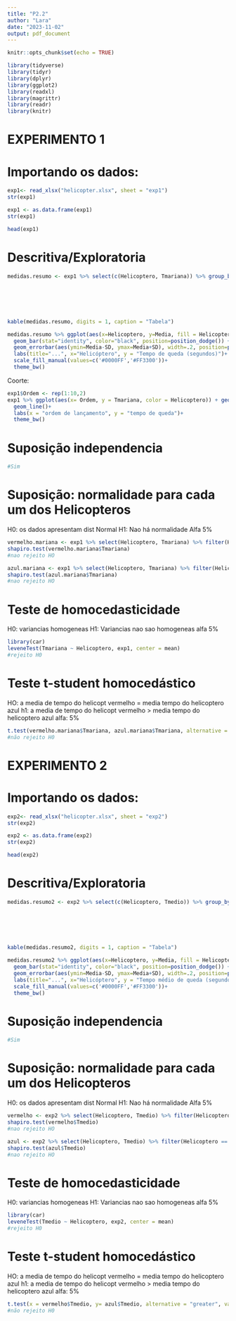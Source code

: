 ```yaml
---
title: "P2.2"
author: "Lara"
date: "2023-11-02"
output: pdf_document
---
```



```r
knitr::opts_chunk$set(echo = TRUE)
```


```r
library(tidyverse)
library(tidyr)
library(dplyr)
library(ggplot2)
library(readxl)
library(magrittr)
library(readr)
library(knitr)
```

# EXPERIMENTO 1

# Importando os dados:
```r
exp1<- read_xlsx("helicopter.xlsx", sheet = "exp1")
str(exp1)
```

```r
exp1 <- as.data.frame(exp1)
str(exp1)
```

```r
head(exp1)
```

# Descritiva/Exploratoria
```r
medidas.resumo <- exp1 %>% select(c(Helicoptero, Tmariana)) %>% group_by(Helicoptero) %>% summarise(Mediana = median(Tmariana), 
                                                                                                    Media = mean(Tmariana), 
                                                                                                    SD = sd(Tmariana),
                                                                                                    Min = min(Tmariana),
                                                                                                    Max= max(Tmariana),
                                                                                                    Coef.var = (SD/Media)*100)

kable(medidas.resumo, digits = 1, caption = "Tabela")
```

```r
medidas.resumo %>% ggplot(aes(x=Helicoptero, y=Media, fill = Helicoptero)) + 
  geom_bar(stat="identity", color="black", position=position_dodge()) +
  geom_errorbar(aes(ymin=Media-SD, ymax=Media+SD), width=.2, position=position_dodge(.9), colour = "black")+
  labs(title="...", x="Helicóptero", y = "Tempo de queda (segundos)")+
  scale_fill_manual(values=c('#0000FF','#FF3300'))+
  theme_bw()
```
Coorte:
```r
exp1$Ordem <- rep(1:10,2)
exp1 %>% ggplot(aes(x= Ordem, y = Tmariana, color = Helicoptero)) + geom_point()+
  geom_line()+
  labs(x = "ordem de lançamento", y = "tempo de queda")+
  theme_bw()
```

# Suposição independencia
```r
#Sim
```

# Suposição: normalidade para cada um dos Helicopteros
H0: os dados apresentam dist Normal
H1: Nao há normalidade
Alfa 5%
```r
vermelho.mariana <- exp1 %>% select(Helicoptero, Tmariana) %>% filter(Helicoptero == "Vermelho") 
shapiro.test(vermelho.mariana$Tmariana)
#nao rejeito HO

azul.mariana <- exp1 %>% select(Helicoptero, Tmariana) %>% filter(Helicoptero == "Azul") 
shapiro.test(azul.mariana$Tmariana)
#nao rejeito HO
```

# Teste de homocedasticidade
H0: variancias homogeneas
H1: Variancias nao sao homogeneas
alfa 5%
```r
library(car)
leveneTest(Tmariana ~ Helicoptero, exp1, center = mean)
#rejeito H0
```
# Teste t-student homocedástico
HO: a media de tempo do helicopt vermelho = media tempo do helicoptero azul
h1: a media de tempo do helicopt vermelho  > media tempo do helicoptero azul
alfa: 5%
```r
t.test(vermelho.mariana$Tmariana, azul.mariana$Tmariana, alternative = "two.sided", var.equal = TRUE)
#não rejeito H0
```



# EXPERIMENTO 2

# Importando os dados:

```r
exp2<- read_xlsx("helicopter.xlsx", sheet = "exp2")
str(exp2)
```

```r
exp2 <- as.data.frame(exp2)
str(exp2)
```

```r
head(exp2)
```
# Descritiva/Exploratoria
```r
medidas.resumo2 <- exp2 %>% select(c(Helicoptero, Tmedio)) %>% group_by(Helicoptero) %>% summarise(Mediana = median(Tmedio), 
                                                                                                    Media = mean(Tmedio), 
                                                                                                    SD = sd(Tmedio),
                                                                                                    Min = min(Tmedio),
                                                                                                    Max= max(Tmedio),
                                                                                                    Coef.var = (SD/Media)*100)

kable(medidas.resumo2, digits = 1, caption = "Tabela")
```



```r
medidas.resumo2 %>% ggplot(aes(x=Helicoptero, y=Media, fill = Helicoptero)) + 
  geom_bar(stat="identity", color="black", position=position_dodge()) +
  geom_errorbar(aes(ymin=Media-SD, ymax=Media+SD), width=.2, position=position_dodge(.9), colour = "black")+
  labs(title="...", x="Helicóptero", y = "Tempo médio de queda (segundos)")+
  scale_fill_manual(values=c('#0000FF','#FF3300'))+
  theme_bw()
```

# Suposição independencia
```r
#Sim
```

# Suposição: normalidade para cada um dos Helicopteros
H0: os dados apresentam dist Normal
H1: Nao há normalidade
Alfa 5%
```r
vermelho <- exp2 %>% select(Helicoptero, Tmedio) %>% filter(Helicoptero == "Vermelho")
shapiro.test(vermelho$Tmedio)
#nao rejeito HO

azul <- exp2 %>% select(Helicoptero, Tmedio) %>% filter(Helicoptero == "Azul") 
shapiro.test(azul$Tmedio)
#nao rejeito HO


```

# Teste de homocedasticidade
H0: variancias homogeneas
H1: Variancias nao sao homogeneas
alfa 5%
```r
library(car)
leveneTest(Tmedio ~ Helicoptero, exp2, center = mean)
#rejeito H0
```


# Teste t-student homocedástico
HO: a media de tempo do helicopt vermelho = media tempo do helicoptero azul
h1: a media de tempo do helicopt vermelho > media tempo do helicoptero azul
alfa: 5%
```r
t.test(x = vermelho$Tmedio, y= azul$Tmedio, alternative = "greater", var.equal = TRUE)
#não rejeito H0
```


















